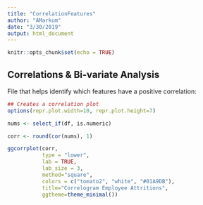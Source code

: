 ```yaml
---
title: "CorrelationFeatures"
author: "AMarkum"
date: "3/30/2019"
output: html_document
---
```


```r
knitr::opts_chunk$set(echo = TRUE)
```

## Correlations & Bi-variate Analysis

File that helps identify which features have a positive correlation:

```r
## Creates a correlation plot
options(repr.plot.width=10, repr.plot.height=7) 

nums <- select_if(df, is.numeric)

corr <- round(cor(nums), 1)

ggcorrplot(corr, 
           type = "lower", 
           lab = TRUE, 
           lab_size = 3, 
           method="square", 
           colors = c("tomato2", "white", "#01A9DB"), 
           title="Correlogram Employee Attritions", 
           ggtheme=theme_minimal())
```
